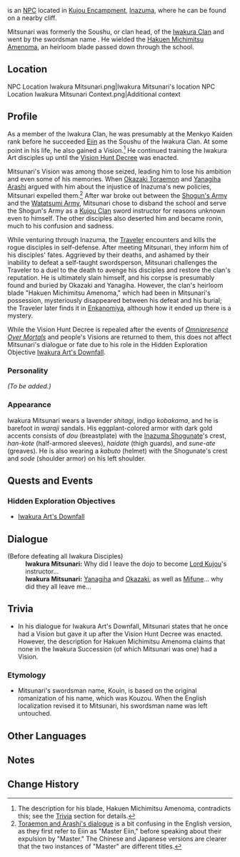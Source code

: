 {{Meta
<!-- Remove this template after adding the missing info -->
|missing_NPC_profile  = yes
}}
{{Character Infobox
|type             = NPC
|deceased         = Killed by Traveler in [[Iwakura Art's Downfall]]
|image            = NPC Iwakura Mitsunari.png
|realname         = Iwakura Mitsunari<br />Iwakura Kouin
|region           = Inazuma
|affiliation      = Tenryou Commission
|affiliation2     = Iwakura Clan
|title            = Yoriki
|title2           = Iwakura Art Soushu – Iwakura Kouin
|voiceEN          = 
|voiceCN          = 
|voiceJP          = 
}}
{{Lang|'''Iwakura Mitsunari'''|ja=岩蔵光造}}  is an [[NPC]] located in [[Kujou Encampment]], [[Inazuma]], where he can be found on a nearby cliff.

Mitsunari was formerly the Soushu, or clan head, of the [[Iwakura Clan]] and went by the swordsman name {{Lang|'''Kouin'''|ja=光胤}}. He wielded the [[Hakuen Michimitsu Amenoma]], an heirloom blade passed down through the school.

==Location==
<gallery hideaddbutton="true" captionalign="center">
NPC Location Iwakura Mitsunari.png|Iwakura Mitsunari's location
NPC Location Iwakura Mitsunari Context.png|Additional context
</gallery>

==Profile==
As a member of the Iwakura Clan, he was presumably at the Menkyo Kaiden rank before he succeeded [[Eiin]] as the Soushu of the Iwakura Clan. At some point in his life, he also gained a Vision.<ref group="Note">The description for his blade, Hakuen Michimitsu Amenoma, contradicts this; see the [[#Trivia|Trivia]] section for details.</ref> He continued training the Iwakura Art disciples up until the [[Vision Hunt Decree]] was enacted.

Mitsunari's Vision was among those seized, leading him to lose his ambition and even some of his memories. When [[Okazaki Toraemon]] and [[Yanagiha Arashi]] argued with him about the injustice of Inazuma's new policies, Mitsunari expelled them.<ref group="Note">[[Okazaki Toraemon#Dialogue|Toraemon and Arashi's dialogue]] is a bit confusing in the English version, as they first refer to Eiin as "Master Eiin," before speaking about their expulsion by "Master." The Chinese and Japanese versions are clearer that the two instances of "Master" are different titles.</ref> After war broke out between the [[Shogun's Army]] and the [[Watatsumi Army]], Mitsunari chose to disband the school and serve the Shogun's Army as a [[Kujou Clan]] sword instructor for reasons unknown even to himself. The other disciples also deserted him and became ronin, much to his confusion and sadness.

While venturing through Inazuma, the [[Traveler]] encounters and kills the rogue disciples in self-defense. After meeting Mitsunari, they inform him of his disciples' fates. Aggrieved by their deaths, and ashamed by their inability to defeat a self-taught swordsperson, Mitsunari challenges the Traveler to a duel to the death to avenge his disciples and restore the clan's reputation. He is ultimately slain himself, and his corpse is presumably found and buried by Okazaki and Yanagiha. However, the clan's heirloom blade "Hakuen Michimitsu Amenoma," which had been in Mitsunari's possession, mysteriously disappeared between his defeat and his burial; the Traveler later finds it in [[Enkanomiya]], although how it ended up there is a mystery.

While the Vision Hunt Decree is repealed after the events of ''[[Omnipresence Over Mortals]]'' and people's Visions are returned to them, this does not affect Mitsunari's dialogue or fate due to his role in the Hidden Exploration Objective [[Iwakura Art's Downfall]].

===Personality===
''(To be added.)''

===Appearance===
Iwakura Mitsunari wears a lavender ''shitagi'', indigo ''kobakama'', and he is barefoot in ''waraji'' sandals. His eggplant-colored armor with dark gold accents consists of ''dou'' (breastplate) with the [[Inazuma Shogunate]]'s crest, ''han-kote'' (half-armored sleeves), ''haidate'' (thigh guards), and ''sune-ate'' (greaves). He is also wearing a ''kabuto'' (helmet) with the Shogunate's crest and ''sode'' (shoulder armor) on his left shoulder. <!--Iwakura carries a ''katana'' at his hips on the left side with the blade facing down. (missing?)-->

==Quests and Events==
===Hidden Exploration Objectives===
* [[Iwakura Art's Downfall]]

==Dialogue==
{{Dialogue start}}
;(Before defeating all Iwakura Disciples)
:'''Iwakura Mitsunari:''' Why did I leave the dojo to become [[Kujou Takayuki|Lord Kujou]]'s instructor...
:'''Iwakura Mitsunari:''' [[Yanagiha Arashi|Yanagiha]] and [[Okazaki Kunihiko|Okazaki]], as well as [[Mifune Satoshi|Mifune]]... why did they all leave me...
:{{Dialogue end}}

==Trivia==
*In his dialogue for Iwakura Art's Downfall, Mitsunari states that he once had a Vision but gave it up after the Vision Hunt Decree was enacted. However, the description for Hakuen Michimitsu Amenoma claims that none in the Iwakura Succession (of which Mitsunari was one) had a Vision.

===Etymology===
*Mitsunari's swordsman name, Kouin, is based on the original romanization of his name, which was Kouzou. When the English localization revised it to Mitsunari, his swordsman name was left untouched.

==Other Languages==
{{Other Languages|default_hidden = 1
|en      = Iwakura Mitsunari
|zhs     = 岩藏光造
|zhs_rm  = Yáncáng Guāngzào{{Assumed}}
|zht     = 岩藏光造
|zht_rm  = Yáncáng Guāngzào{{Assumed}}
|ja      = 岩蔵光造
|ja_rm   = Iwakura Kouzou
|ko      = 이와쿠라 코죠
|ko_rm   = Iwakura Kojo
|es      = Iwakura Kouzou
|fr      = Iwakura Kouzou
|ru      = Ивакура Кодзо
|th      = Iwakura Kouzou
|vi      = Iwakura Kouzou
|de      = Iwakura Kouzou
|id      = Iwakura Kouzou
|pt      = Iwakura Kouzou
}}

==Notes==
{{Reflist|note=1}}

==Change History==
{{Change History|2.0}}
<!--
==References==
{{Reflist}}
-->